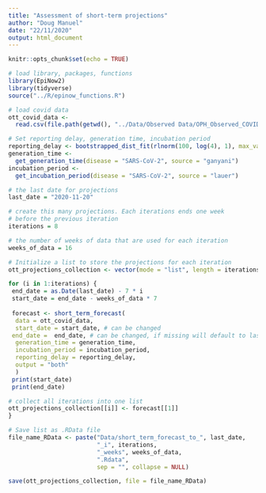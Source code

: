 ```yaml
---
title: "Assessment of short-term projections"
author: "Doug Manuel"
date: "22/11/2020"
output: html_document
---
```


```r
knitr::opts_chunk$set(echo = TRUE)
```

```r
# load library, packages, functions
library(EpiNow2)
library(tidyverse)
source("../R/epinow_functions.R")

# load covid data
ott_covid_data <-
  read.csv(file.path(getwd(), "../Data/Observed Data/OPH_Observed_COVID_Data.csv"))

# Set reporting delay, generation time, incubation period
reporting_delay <- bootstrapped_dist_fit(rlnorm(100, log(4), 1), max_value = 30)
generation_time <-
  get_generation_time(disease = "SARS-CoV-2", source = "ganyani")
incubation_period <-
  get_incubation_period(disease = "SARS-CoV-2", source = "lauer")
```


```r

# the last date for projections
last_date = "2020-11-20" 

# create this many projections. Each iterations ends one week 
# before the previous iteration
iterations = 8

# the number of weeks of data that are used for each iteration
weeks_of_data = 16

# Initialize a list to store the projections for each iteration
ott_projections_collection <- vector(mode = "list", length = iterations)

for (i in 1:iterations) {
 end_date = as.Date(last_date) - 7 * i
 start_date = end_date - weeks_of_data * 7
 
 forecast <- short_term_forecast(
  data = ott_covid_data,
  start_date = start_date, # can be changed
 end_date =  end_date, # can be changed, if missing will default to last day
  generation_time = generation_time,
  incubation_period = incubation_period,
  reporting_delay = reporting_delay,
  output = "both"
  )
 print(start_date)
 print(end_date)

# collect all iterations into one list
ott_projections_collection[[i]] <- forecast[[1]]
}

# Save list as .RData file
file_name_RData <- paste("Data/short_term_forecast_to_", last_date, 
                         "_i", iterations, 
                         "_weeks", weeks_of_data,
                         ".Rdata",
                         sep = "", collapse = NULL)

save(ott_projections_collection, file = file_name_RData)

```
